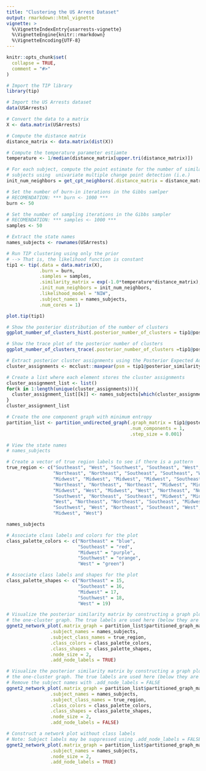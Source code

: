 ```yaml
---
title: "Clustering the US Arrest Dataset"
output: rmarkdown::html_vignette
vignette: >
  %\VignetteIndexEntry{usarrests-vignette}
  %\VignetteEngine{knitr::rmarkdown}
  %\VignetteEncoding{UTF-8}
---
```


```r
knitr::opts_chunk$set(
  collapse = TRUE,
  comment = "#>"
)
```

```r
# Import the TIP library 
library(tip)

# Import the US Arrests dataset
data(USArrests)

# Convert the data to a matrix 
X <- data.matrix(USArrests)

# Compute the distance matrix
distance_matrix <- data.matrix(dist(X))

# Compute the temperature parameter estiamte
temperature <- 1/median(distance_matrix[upper.tri(distance_matrix)])

# For each subject, compute the point estimate for the number of similar 
# subjects using  univariate multiple change point detection (i.e.)
init_num_neighbors = get_cpt_neighbors(.distance_matrix = distance_matrix)

# Set the number of burn-in iterations in the Gibbs samlper
# RECOMENDATION: *** burn <- 1000 ***
burn <- 50

# Set the number of sampling iterations in the Gibbs sampler
# RECOMENDATION: *** samples <- 1000 ***
samples <- 50

# Extract the state names 
names_subjects <- rownames(USArrests)

# Run TIP clustering using only the prior
# --> That is, the likelihood function is constant
tip1 <- tip(.data = data.matrix(X),
            .burn = burn,
            .samples = samples,
            .similarity_matrix = exp(-1.0*temperature*distance_matrix),
            .init_num_neighbors = init_num_neighbors,
            .likelihood_model = "NIW",
            .subject_names = names_subjects,
            .num_cores = 1)

plot.tip(tip1)
```

```r
# Show the posterior distribution of the number of clusters
ggplot_number_of_clusters_hist(.posterior_number_of_clusters = tip1@posterior_number_of_clusters)
```

```r
# Show the trace plot of the posterior number of clusters
ggplot_number_of_clusters_trace(.posterior_number_of_clusters =tip1@posterior_number_of_clusters)
```

```r
# Extract posterior cluster assignments using the Posterior Expected Adjusted Rand (PEAR) index
cluster_assignments <- mcclust::maxpear(psm = tip1@posterior_similarity_matrix)$cl

# Create a list where each element stores the cluster assignments
cluster_assignment_list <- list()
for(k in 1:length(unique(cluster_assignments))){
  cluster_assignment_list[[k]] <- names_subjects[which(cluster_assignments == k)]
}
cluster_assignment_list
```

```r
# Create the one component graph with minimum entropy
partition_list <- partition_undirected_graph(.graph_matrix = tip1@posterior_similarity_matrix,
                                             .num_components = 1,
                                             .step_size = 0.001)
```

```r
# View the state names
# names_subjects

# Create a vector of true region labels to see if there is a pattern
true_region <- c("Southeast", "West", "Southwest", "Southeast", "West", "West",
                 "Northeast", "Northeast", "Southeast", "Southeast", "West", "West",
                 "Midwest", "Midwest", "Midwest", "Midwest", "Southeast", "Southeast",
                 "Northeast", "Northeast", "Northeast", "Midwest", "Midwest", "Southeast",
                 "Midwest", "West", "Midwest", "West", "Northeast", "Northeast",
                 "Southwest", "Northeast", "Southeast", "Midwest", "Midwest", "Southwest",
                 "West", "Northeast", "Northeast", "Southeast", "Midwest", "Southeast",
                 "Southwest", "West", "Northeast", "Southeast", "West", "Southeast",
                 "Midwest", "West")

names_subjects

# Associate class labels and colors for the plot
class_palette_colors <- c("Northeast" = "blue",
                          "Southeast" = "red",
                          "Midwest" = "purple",
                          "Southwest" = "orange",
                          "West" = "green")

# Associate class labels and shapes for the plot
class_palette_shapes <- c("Northeast" = 15,
                          "Southeast" = 16,
                          "Midwest" = 17,
                          "Southwest" = 18,
                          "West" = 19)

# Visualize the posterior similarity matrix by constructing a graph plot of 
# the one-cluster graph. The true labels are used here (below they are not).
ggnet2_network_plot(.matrix_graph = partition_list$partitioned_graph_matrix,
                .subject_names = names_subjects,
                .subject_class_names = true_region,
                .class_colors = class_palette_colors,
                .class_shapes = class_palette_shapes,
                .node_size = 2,
                .add_node_labels = TRUE)
```
```r
# Visualize the posterior similarity matrix by constructing a graph plot of 
# the one-cluster graph. The true labels are used here (below they are not).
# Remove the subject names with .add_node_labels = FALSE
ggnet2_network_plot(.matrix_graph = partition_list$partitioned_graph_matrix,
                .subject_names = names_subjects,
                .subject_class_names = true_region,
                .class_colors = class_palette_colors,
                .class_shapes = class_palette_shapes,
                .node_size = 2,
                .add_node_labels = FALSE)
```

```r
# Construct a network plot without class labels
# Note: Subject labels may be suppressed using .add_node_labels = FALSE.  
ggnet2_network_plot(.matrix_graph = partition_list$partitioned_graph_matrix,
                .subject_names = names_subjects,
                .node_size = 2,
                .add_node_labels = TRUE)

```

